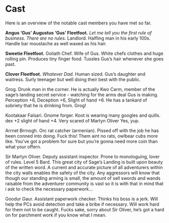 # Cast

Here is an overview of the notable cast members you have met so far.

**Angus 'Gus' Augustus ‘Gus’ Fleetfoot.** 
*Let me tell you the first rule of business. There are no rules.* 
Landlord. Halfling man in his early 100s. Handle bar moustache as well waxed as his hair.

**Sweetie Fleetfoot.**
Goliath Chef. Wife of Gus. White chefs clothes and huge rolling pin. Produces tiny finger food. Tussles Gus’s hair whenever she goes past.

**Clover Fleetfoot.** 
*Whatever Dad.*
Human sized. Gus’s daughter and waitress. Surly teenager but well doing their best with the public.



Grog. Drunk man in the corner. He is actually Kwo Carm, member of the sage’s landing secret service - watching for the arms deal Gus is making. Perception +6, Deception +6, Slight of hand +6. He has a tankard of sobriety that he is drinking from.
Grog!

Kootakaar Falsari. Gnome forger. Koot is wearing many googles and quills. dex +2 slight of hand +4. Very scared of Martyn Oliver
Yes, yup.

Arrnet Brrnogh. Orc rat catcher (armenian). Pissed off with the job he has been conned into doing.
Fuck this! Them aint no rats, owlbear cubs more like. You’ve got a problem for sure but you’re gonna need more coin than what your offern.

Sir Martyn Oliver. Deputy assistant inspector. Prone to monologuing, lover of rules. Level 5 Bard. 
This great city of Sage’s Landing is built upon beauty of the written word. A current and accurate picture of all adventurers within the city walls enables the safety of the city. Any aggressors will know that though our standing arming is small, the amount of sell swords and wands raisable from the adventurer community is vast so it is with that in mind that i ask to check the necessary paperwork…

Goodur Gaur. Assistant paperwork checker. Thinks his boss is a jerk. Will help the PCs avoid detection and take a bribe if necessary. Will work hard for them not to be caught.
Fucks sake, sorry about Sir Oliver, he’s got a hard on for parchment work if you know what I mean.


